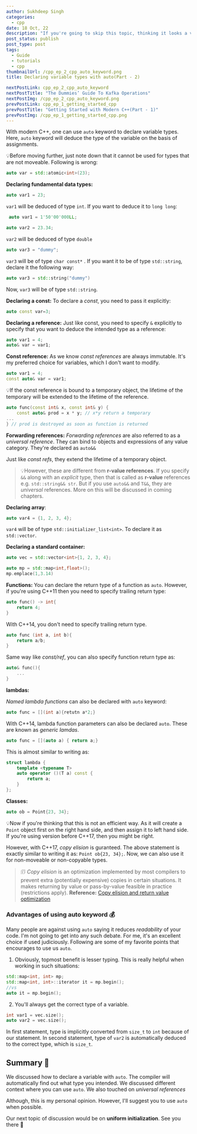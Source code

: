 ```yaml
---
author: Sukhdeep Singh
categories:
  - cpp
date: 18 Oct, 22
description: "If you're going to skip this topic, thinking it looks a very basic topic. Then you might be wrong. Remember, this is not a beginner level discussion."
post_status: publish
post_type: post
tags:
  - Guide
  - tutorials
  - cpp
thumbnailUrl: /cpp_ep_2_cpp_auto_keyword.png
title: Declaring variable types with auto(Part - 2)

nextPostLink: cpp_ep_2_cpp_auto_keyword
nextPostTitle: "The Dummies’ Guide To Kafka Operations"
nextPostImg: /cpp_ep_2_cpp_auto_keyword.png
prevPostLink: cpp_ep_1_getting_started_cpp
prevPostTitle: "Getting Started with Modern C++(Part - 1)"
prevPostImg: /cpp_ep_1_getting_started_cpp.png
---
```


With modern C++, one can use `auto` keyword to declare variable types. Here, `auto` keyword will deduce the type of the variable on the basis of assignments.

💡Before moving further, just note down that it cannot be used for types that are not moveable. Following is wrong:

```cpp
auto var = std::atomic<int>(23);
```

**Declaring fundamental data types:**

```cpp
auto var1 = 23;
```

`var1` will be deduced of type `int`. If you want to deduce it to `long long`:

```cpp
 auto var1 = 1'50'00'000LL;
```

```cpp
auto var2 = 23.34;
```

`var2` will be deduced of type `double`

```cpp
auto var3 = "dummy";
```

`var3` will be of type `char const*` . If you want it to be of type `std::string`, declare it the following way:

```cpp
auto var3 = std::string("dummy")
```

Now, `var3` will be of type `std::string`.

**Declaring a const:**
To declare a _const_, you need to pass it explicitly:

```cpp
auto const var=3;
```

**Declaring a reference:**
Just like const, you need to specify `&` explicitly to specify that you want to deduce the intended type as a reference:

```cpp
auto var1 = 4;
auto& var = var1;
```

**Const reference:**
As we know _const references_ are always immutable. It's my preferred choice for variables, which I don't want to modify.

```cpp
auto var1 = 4;
const auto& var = var1;
```

💡If the const reference is bound to a temporary object, the lifetime of the temporary will be
extended to the lifetime of the reference.

```cpp
auto func(const int& x, const int& y) {
	const auto& prod = x * y; // x*y return a temporary
...
} // prod is destroyed as soon as function is returned
```

**Forwarding references:**
_Forwarding references_ are also referred to as a _universal reference_. They can bind to objects and expressions of any value category. They're declared as `auto&&`

Just like _const refs_, they extend the lifetime of a temporary object.

> 💡However, these are different from **r-value references**. If you specify `&&` along with an _explicit_ type, then that is called as **r-value** references e.g. `std::string&& str`. But if you use `auto&&` and `T&&`, they are _universal_ references.
> More on this will be discussed in coming chapters.

**Declaring array**:

```cpp
auto var4 = {1, 2, 3, 4};
```

`var4` will be of type `std::initializer_list<int>`. To declare it as `std::vector`.

**Declaring a standard container:**

```cpp
auto vec = std::vector<int>{1, 2, 3, 4};

auto mp = std::map<int,float>();
mp.emplace(1,3.14)
```

**Functions:**
You can declare the return type of a function as `auto`. However, if you're using C++11 then you need to specify trailing return type:

```cpp
auto func() -> int{
	return 4;
}
```

With C++14, you don't need to specify trailing return type.

```cpp
auto func (int a, int b){
	return a/b;
}
```

Same way like _const/ref_, you can also specify function return type as:

```cpp
auto& func(){
	...
}
```

**lambdas:**

_Named lambda functions_ can also be declared with `auto` keyword:

```cpp
auto func = [](int a){retutn a*2;}
```

With C++14, lambda function parameters can also be declared `auto`. These are known as _generic lamdas_.

```cpp
auto func = [](auto a) { return a;}
```

This is almost similar to writing as:

```cpp
struct lambda {
	template <typename T>
	auto operator ()(T a) const {
		return a;
	}
};
```

**Classes:**

```cpp
auto ob = Point{23, 34};
```

💡Now if you're thinking that this is not an efficient way. As it will create a `Point` object first on the right hand side, and then assign it to left hand side. If you're using version before C++17, then you might be right.

However, with C++17, _copy elision_ is guranteed. The above statement is exactly similar to writing it as: `Point ob{23, 34};`. Now, we can also use it for non-moveable or non-copyable types.

> 🗊 _Copy elision_ is an optimization implemented by most compilers to prevent extra (potentially expensive) copies in certain situations. It makes returning by value or pass-by-value feasible in practice (restrictions apply).
> **Reference:** [Copy elision and return value optimization](https://stackoverflow.com/a/12953129)

### Advantages of using auto keyword 💰

Many people are against using `auto` saying it reduces _readability_ of your code. I'm not going to get into any such debate. For me, it's an excellent choice if used judiciously. Following are some of my favorite points that encourages to use us `auto`.

1. Obviously, topmost benefit is lesser typing. This is really helpful when working in such situations:

```cpp
std::map<int, int> mp;
std::map<int, int>::iterator it = mp.begin();
//vs
auto it = mp.begin();
```

2. You'll always get the correct type of a variable.

```cpp
int var1 = vec.size();
auto var2 = vec.size();
```

In first statement, type is implicitly converted from `size_t` to `int` because of our statement. In second statement, type of `var2` is automatically deduced to the correct type, which is `size_t`.

## Summary 📝

We discussed how to declare a variable with `auto`. The compiler will automatically find out what type you intended. We discussed different context where you can use `auto`. We also touched on _universal references_

Although, this is my personal opinion. However, I'll suggest you to use `auto` when possible.

Our next topic of discussion would be on **uniform initialization**. See you there 🙂
